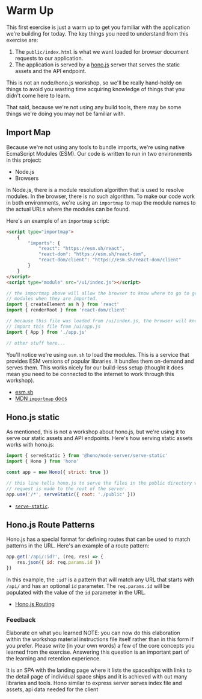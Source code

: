 # Warm Up

<EpicVideo url="https://www.epicreact.dev/workshops/react-server-components/intro-to-warm-up" />

This first exercise is just a warm up to get you familiar with the application
we're building for today. The key things you need to understand from this
exercise are:

1. The `public/index.html` is what we want loaded for browser document requests
   to our application.
2. The application is served by a [hono.js](https://hono.dev/) server that
   serves the static assets and the API endpoint.

This is not an node/hono.js workshop, so we'll be really hand-holdy on things to
avoid you wasting time acquiring knowledge of things that you didn't come here
to learn.

That said, because we're not using any build tools, there may be some things
we're doing you may not be familiar with.

## Import Map

Because we're not using any tools to bundle imports, we're using native
EcmaScript Modules (ESM). Our code is written to run in two environments in this
project:

- Node.js
- Browsers

In Node.js, there is a module resolution algorithm that is used to resolve
modules. In the browser, there is no such algorithm. To make our code work in
both environments, we're using an `importmap` to map the module names to the
actual URLs where the modules can be found.

Here's an example of an `importmap` script:

```html filename=public/index.html
<script type="importmap">
	{
		"imports": {
			"react": "https://esm.sh/react",
			"react-dom": "https://esm.sh/react-dom",
			"react-dom/client": "https://esm.sh/react-dom/client"
		}
	}
</script>
<script type="module" src="/ui/index.js"></script>
```

```js filename=ui/index.js
// the importmap above will allow the browser to know where to go to get the
// modules when they are imported.
import { createElement as h } from 'react'
import { renderRoot } from 'react-dom/client'

// because this file was loaded from /ui/index.js, the browser will know to
// import this file from /ui/app.js
import { App } from './app.js'

// other stuff here...
```

You'll notice we're using `esm.sh` to load the modules. This is a service that
provides ESM versions of popular libraries. It bundles them on-demand and
serves them. This works nicely for our build-less setup (thought it does mean
you need to be connected to the internet to work through this workshop).

- [esm.sh](https://esm.sh)
- [MDN `importmap` docs](https://developer.mozilla.org/en-US/docs/Web/HTML/Element/script/type/importmap)

## Hono.js static

As mentioned, this is not a workshop about hono.js, but we're using it to serve
our static assets and API endpoints. Here's how serving static assets works with
hono.js:

```js filename=server/app.js
import { serveStatic } from '@hono/node-server/serve-static'
import { Hono } from 'hono'

const app = new Hono({ strict: true })

// this line tells hono.js to serve the files in the public directory when a
// request is made to the root of the server.
app.use('/*', serveStatic({ root: './public' }))
```

- [`serve-static`](https://hono.dev/getting-started/nodejs#serve-static-files).

## Hono.js Route Patterns

Hono.js has a special format for defining routes that can be used to match
patterns in the URL. Here's an example of a route pattern:

```js filename=server/app.js
app.get('/api/:id?', (req, res) => {
	res.json({ id: req.params.id })
})
```

In this example, the `:id?` is a pattern that will match any URL that starts
with `/api/` and has an optional `id` parameter. The `req.params.id` will be
populated with the value of the `id` parameter in the URL.

- [Hono.js Routing](https://hono.dev/api/routing)

### Feedback

Elaborate on what you learned
NOTE: you can now do this elaboration within the workshop material instructions 
file itself rather than in this form if you prefer. 
Please write (in your own words) a few of the core concepts you 
learned from the exercise. 
Answering this question is an important part of the learning 
and retention experience.

It is an SPA with the landing page where it lists the spaceships with links 
to the detail page of individual space ships and it is achieved with out many libraries and tools. 
Hono similar to express server serves index file and assets, api data needed for the client 
